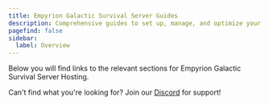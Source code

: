 ```yaml
---
title: Empyrion Galactic Survival Server Guides
description: Comprehensive guides to set up, manage, and optimize your Empyrion Galactic Survival server.
pagefind: false
sidebar:
  label: Overview
---
```




Below you will find links to the relevant sections for Empyrion Galactic Survival Server Hosting.


<DirectoryListing />

Can't find what you're looking for? Join our [Discord](https://discord.gg/FN4XgbAwzr) for support!